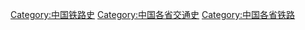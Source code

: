 [[Category:中国铁路史|Category:中国铁路史]]
[[Category:中国各省交通史|Category:中国各省交通史]]
[[Category:中国各省铁路|Category:中国各省铁路]]